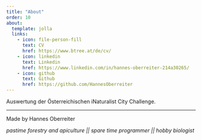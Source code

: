 ```yaml
---
title: "About"
order: 10
about:
  template: jolla
  links:
    - icon: file-person-fill
      text: CV
      href: https://www.btree.at/de/cv/
    - icon: linkedin
      text: Linkedin
      href: https://www.linkedin.com/in/hannes-oberreiter-214a30265/
    - icon: github
      text: Github
      href: https://github.com/HannesOberreiter
---
```


Auswertung der Österreichischen iNaturalist City Challenge.

<hr/>

Made by Hannes Oberreiter 

*pastime forestry and apiculture || spare time programmer || hobby biologist*
